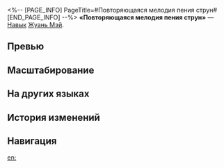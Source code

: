 <%-- [PAGE_INFO]
PageTitle=#Повторяющаяся мелодия пения струн#
[END_PAGE_INFO] --%>
{{Навык Инфобокс
|Название         = Повторяющаяся мелодия пения струн
|Изображение      = Навык Повторяющаяся мелодия пения струн.png
|Персонаж         = Жуань Мэй
|Тип              = Навык
|Тэг              = Поддержка
|УронСтойк        = 
|ЭнергияГен       = 30
|Энергия          = 
|Длительность     = 
|Описание         = Использование навыка даёт Жуань Мэй статус Обертон на 3 хода. Длительность этого статуса уменьшается на 1 ход в начале каждого хода Жуань Мэй. Пока у Жуань Мэй есть этот статус, урон всех союзников повышается на {{Цвет|Выделенный|16%—35,2%}}, а их эффективность пробития уязвимости - на 50%.
|Свойство1        = 
|Масштабирование1 = 
}}
'''«Повторяющаяся мелодия пения струн»''' — [[Навык]] [[Жуань Мэй]].

==Превью==
{{Превью
|Файл = Повторяющаяся мелодия пения струн Превью
}}

==Масштабирование==
{{Масштабирование навыка
|16%;17.6%;19.2%;20.8%;22.4%;24%;26%;28%;30%;32%;33.6%;35.2%;36.8%;38.4%;40%
}}

==На других языках==
{{На других языках
|en   = String Sings Slow Swirls
|zhs  = 慢捻抹复挑
|zht  = 慢撚抹復挑
|ja   = {{Rubi|緩|ゆる}}く{{Rubi|捻|ひね}}りて
|ko   = 우아한 연주
|es   = Las cuerdas cantan con giros suaves
|fr   = Chant lancinant des cordes
|ru   = Повторяющаяся мелодия пения струн
|th   = String Sings Slow Swirls
|vi   = Cung Tơ Trên Phím Nhạc
|de   = Wiederholungsschleife
|id   = String Sings Slow Swirls
|pt   = Cordas Cantam Lentos Sons
}}

==История изменений==
{{История изменений|3.5}}

==Навигация==
{{Навык Навбокс|Жуань Мэй}}

[[en:]]